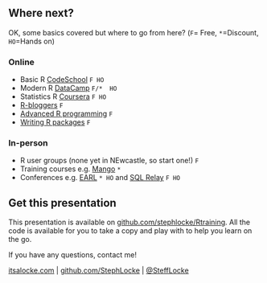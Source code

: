 ## Where next?{.smaller}
OK, some basics covered but where to go from here? (```F```= Free, ```*```=Discount, ```HO```=Hands on)

### Online
- Basic R [CodeSchool](http://tryr.codeschool.com) ```F HO```
- Modern R [DataCamp](http://datacamp.com) ```F/*  HO```
- Statistics R [Coursera](https://www.coursera.org/specialization/jhudatascience) ```F HO```
- [R-bloggers](http://www.r-bloggers.com/) ```F```
- [Advanced R programming](http://adv-r.had.co.nz/) ```F```
- [Writing R packages](http://r-pkgs.had.co.nz/) ```F```

### In-person
- R user groups (none yet in NEwcastle, so start one!) ```F```
- Training courses e.g. [Mango](mailto://training@mango-solutions.com) ```*```
- Conferences e.g. [EARL](http://www.earl-conference.com/) ```* HO``` and [SQL Relay](http://sqlrelay.co.uk)  ```F HO``` 



## Get this presentation
This presentation is available on [github.com/stephlocke/Rtraining](https://github.com/stephlocke/Rtraining). All the code is available for you to take a copy and play with to help you learn on the go.

If you have any questions, contact me! 

[itsalocke.com](http://itsalocke.com) | [github.com/StephLocke](https://github.com/StephLocke) | [\@SteffLocke](https://twitter.com/stefflocke)